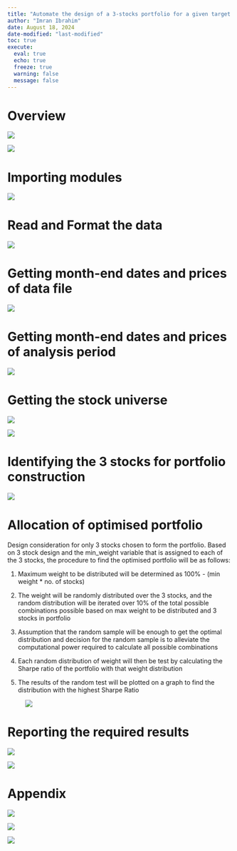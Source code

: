 ```yaml
---
title: "Automate the design of a 3-stocks portfolio for a given target return"
author: "Imran Ibrahim"
date: August 18, 2024
date-modified: "last-modified"
toc: true
execute: 
  eval: true
  echo: true
  freeze: true
  warning: false
  message: false
---
```


# Overview

![](images/clipboard-2348194083.png){fig-align="left"}

![](images/clipboard-4712954.png)

# Importing modules

![](images/clipboard-3433780652.png)

# Read and Format the data

![](images/clipboard-3618622536.png)

# Getting month-end dates and prices of data file

![](images/clipboard-3043959214.png)

# Getting month-end dates and prices of analysis period

![](images/clipboard-2684221949.png)

# Getting the stock universe

![](images/clipboard-87370097.png)

![](images/clipboard-791679182.png)

# Identifying the 3 stocks for portfolio construction

![](images/clipboard-3373737196.png)

# Allocation of optimised portfolio

Design consideration for only 3 stocks chosen to form the portfolio. Based on 3 stock design and the min_weight variable that is assigned to each of the 3 stocks, the procedure to find the optimised portfolio will be as follows:

1.  Maximum weight to be distributed will be determined as 100% - (min weight \* no. of stocks)

2.  The weight will be randomly distributed over the 3 stocks, and the random distribution will be iterated over 10% of the total possible combinations possible based on max weight to be distributed and 3 stocks in portfolio

3.  Assumption that the random sample will be enough to get the optimal distribution and decision for the random sample is to alleviate the computational power required to calculate all possible combinations

4.  Each random distribution of weight will then be test by calculating the Sharpe ratio of the portfolio with that weight distribution

5.  The results of the random test will be plotted on a graph to find the distribution with the highest Sharpe Ratio

![![](images/clipboard-3934151235.png)](images/clipboard-331002429.png)

# Reporting the required results

![](images/clipboard-996575642.png)

![](images/clipboard-1619392214.png)

# Appendix

![](images/clipboard-103785325.png)

![](images/clipboard-1405731177.png)

![](images/clipboard-69540955.png)
